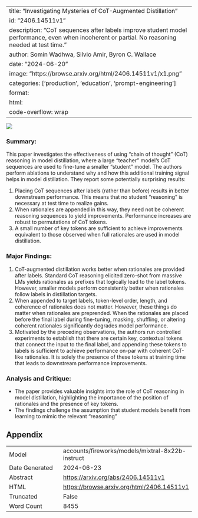 
---
title: "Investigating Mysteries of CoT-Augmented Distillation"
id: "2406.14511v1"
description: "CoT sequences after labels improve student model performance, even when incoherent or partial. No reasoning needed at test time."
author: Somin Wadhwa, Silvio Amir, Byron C. Wallace
date: "2024-06-20"
image: "https://browse.arxiv.org/html/2406.14511v1/x1.png"
categories: ['production', 'education', 'prompt-engineering']
format:
  html:
    code-overflow: wrap
---

![](https://browse.arxiv.org/html/2406.14511v1/x1.png)

### Summary:

This paper investigates the effectiveness of using "chain of thought" (CoT) reasoning in model distillation, where a large "teacher" model's CoT sequences are used to fine-tune a smaller "student" model. The authors perform ablations to understand why and how this additional training signal helps in model distillation. They report some potentially surprising results:

1. Placing CoT sequences after labels (rather than before) results in better downstream performance. This means that no student "reasoning" is necessary at test time to realize gains.
2. When rationales are appended in this way, they need not be coherent reasoning sequences to yield improvements. Performance increases are robust to permutations of CoT tokens.
3. A small number of key tokens are sufficient to achieve improvements equivalent to those observed when full rationales are used in model distillation.

### Major Findings:

1. CoT-augmented distillation works better when rationales are provided after labels. Standard CoT reasoning elicited zero-shot from massive LMs yields rationales as prefixes that logically lead to the label tokens. However, smaller models perform consistently better when rationales follow labels in distillation targets.
2. When appended to target labels, token-level order, length, and coherence of rationales does not matter. However, these things do matter when rationales are preprended. When the rationales are placed before the final label during fine-tuning, masking, shuffling, or altering coherent rationales significantly degrades model performance.
3. Motivated by the preceding observations, the authors run controlled experiments to establish that there are certain key, contextual tokens that connect the input to the final label, and appending these tokens to labels is sufficient to achieve performance on-par with coherent CoT-like rationales. It is solely the presence of these tokens at training time that leads to downstream performance improvements.

### Analysis and Critique:

* The paper provides valuable insights into the role of CoT reasoning in model distillation, highlighting the importance of the position of rationales and the presence of key tokens.
* The findings challenge the assumption that student models benefit from learning to mimic the relevant "reasoning"

## Appendix

|          |          |
|----------|----------|
| Model     | accounts/fireworks/models/mixtral-8x22b-instruct       |
| Date Generated     | 2024-06-23       |
| Abstract | [https://arxiv.org/abs/2406.14511v1](https://arxiv.org/abs/2406.14511v1)        |
| HTML     | [https://browse.arxiv.org/html/2406.14511v1](https://browse.arxiv.org/html/2406.14511v1)       |
| Truncated       | False       |
| Word Count       | 8455       |